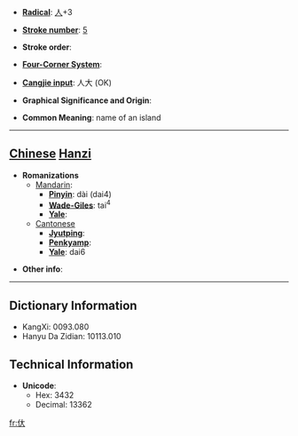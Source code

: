 * '''[[Wiktionary:Chinese radical index| Radical]]''': [[Wiktionary:Chinese radical index 人|人]]+3

* '''[[Wiktionary:Chinese total strokes index|Stroke number]]''': [[Wiktionary:Chinese total strokes index 5|5]]

* '''Stroke order''': 

* '''[[Wiktionary:Chinese four corner index|Four-Corner System]]''': 

* '''[[Wiktionary:Chinese Cangjie index|Cangjie input]]''': 人大 (OK)

* '''Graphical Significance and Origin''': 

* '''Common Meaning''': name of an island

----

== [[Chinese]] [[Hanzi]] ==

* '''Romanizations'''
** [[Mandarin]]:
*** '''[[Pinyin]]''': dài (dai4)
*** '''[[Wade-Giles]]''': tai<sup>4</sup>
*** '''[[Yale]]''': 
**[[Cantonese]]
***'''[[Jyutping]]''':
***'''[[Penkyamp]]''': 
***'''[[Yale]]''': dai6

* '''Other info''': 

----

== Dictionary Information ==

* KangXi: 0093.080
* Hanyu Da Zidian: 10113.010

== Technical Information ==

* '''Unicode''':
** Hex: 3432
** Decimal: 13362

[[fr:㐲]]